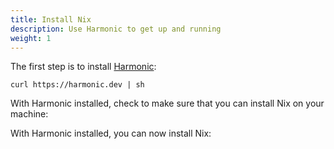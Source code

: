 ```yaml
---
title: Install Nix
description: Use Harmonic to get up and running
weight: 1
---
```


The first step is to install [Harmonic]:

```shell
curl https://harmonic.dev | sh
```

With Harmonic installed, check to make sure that you can install Nix on your machine:

<Harmonic command="plan" />

With Harmonic installed, you can now install Nix:

<Harmonic command="install" />

[harmonic]: https://github.com/DeterminateSystems/harmonic
